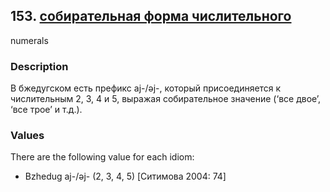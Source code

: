## 153. <a href =  'https://agricolamz.github.io/The_Circassian_Isoglosses_Database/153.html'>собирательная форма числительного</a>
numerals

### Description

В бжедугском есть префикс aj-/əj-, который присоединяется к числительным 2, 3, 4 и 5, выражая собирательное значение ('все двое', 'все трое' и т.д.).

### Values
There are the following value for each idiom:

* Bzhedug  aj-/əj- (2, 3, 4, 5) [Ситимова 2004: 74] 

